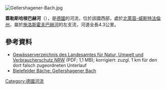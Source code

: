 {{No footnotes|time=2020-07-09T02:40:32+00:00}}
[[Image:Gellershagener-Bach.jpg|right]]
{{Coord|52|3|19.3|N|8|31|52.0|E|display=title}}

'''蓋勒斯哈根巴赫河'''（{{lang-de|Gellershagener Bach}}），是[[德國|德國]]的河流，位於該國西部，處於[[北萊茵-威斯特法倫州|北萊茵-威斯特法倫州]]，屬於[[施洛斯霍夫巴赫河|施洛斯霍夫巴赫河]]的左支流，河道全長4.3公里。

==參考資料==
* [http://www.lanuv.nrw.de/fileadmin/lanuv/wasser/pdf/Gewaesserverzeichnis%20GSK3C.xls  Gewässerverzeichnis des Landesamtes für Natur, Umwelt und Verbraucherschutz NRW] (PDF; 1,1 MB); korrigiert: zuzgl. 1 km für den dort falsch zugeordneten Unterlauf
* [http://bielefelder-baeche.de/?p=13 Bielefelder Bäche: Gellershagener Bach]

{{Germany-geo-stub}}
[[Category:德國河流|Category:德國河流]]